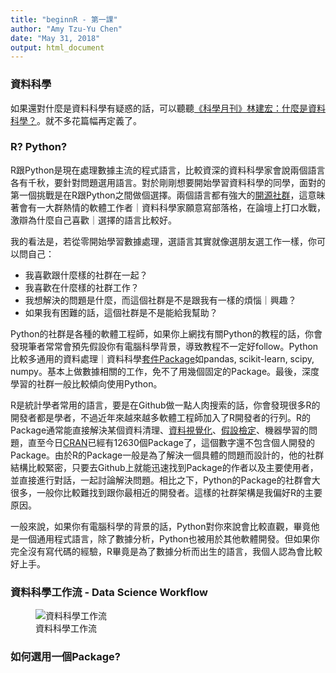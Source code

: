 ```yaml
---
title: "beginnR - 第一課"
author: "Amy Tzu-Yu Chen"
date: "May 31, 2018"
output: html_document
---
```


### 資料科學
如果還對什麼是資料科學有疑惑的話，可以聽聽[《科學月刊》林建宏：什麼是資料科學？](https://www.youtube.com/watch?v=yn6oCSnoAW4)。就不多花篇幅再定義了。

### R? Python? 
R跟Python是現在處理數據主流的程式語言，比較資深的資料科學家會說兩個語言各有千秋，要針對問題選用語言。對於剛剛想要開始學習資料科學的同學，面對的第一個挑戰是在R跟Python之間做個選擇。兩個語言都有強大的[開源社群](https://zh.wikipedia.org/wiki/开源软件)，這意昧著會有一大群熱情的軟體工作者｜資料科學家願意寫部落格，在論壇上打口水戰，激辯為什麼自己喜歡｜選擇的語言比較好。

我的看法是，若從零開始學習數據處理，選語言其實就像選朋友選工作一樣，你可以問自己：

- 我喜歡跟什麼樣的社群在一起？
- 我喜歡在什麼樣的社群工作？
- 我想解決的問題是什麼，而這個社群是不是跟我有一樣的煩惱｜興趣？
- 如果我有困難的話，這個社群是不是能給我幫助？

Python的社群是各種的軟體工程師，如果你上網找有關Python的教程的話，你會發現筆者常常會預先假設你有電腦科學背景，導致教程不一定好follow。Python比較多通用的資料處理｜資料科學[套件Package](http://breezymove.blogspot.com/2013/04/package.html)如pandas, scikit-learn, scipy, numpy。基本上做數據相關的工作，免不了用幾個固定的Package。最後，深度學習的社群一般比較傾向使用Python。

R是統計學者常用的語言，要是在Github做一點人肉搜索的話，你會發現很多R的開發者都是學者，不過近年來越來越多軟體工程師加入了R開發者的行列。R的Package通常能直接解決某個資料清理、[資料視覺化](https://zh.wikipedia.org/wiki/数据可视化)、[假設檢定](https://zh.wikipedia.org/wiki/假設檢定)、機器學習的問題，直至今日[CRAN](https://zh.wikipedia.org/wiki/R语言#CRAN)已經有12630個Package了，這個數字還不包含個人開發的Package。由於R的Package一般是為了解決一個具體的問題而設計的，他的社群結構比較緊密，只要去Github上就能迅速找到Package的作者以及主要使用者，並直接進行對話，一起討論解決問題。相比之下，Python的Package的社群會大很多，一般你比較難找到跟你最相近的開發者。這樣的社群架構是我偏好R的主要原因。

一般來說，如果你有電腦科學的背景的話，Python對你來說會比較直觀，畢竟他是一個通用程式語言，除了數據分析，Python也被用於其他軟體開發。但如果你完全沒有寫代碼的經驗，R畢竟是為了數據分析而出生的語言，我個人認為會比較好上手。

### 資料科學工作流 - Data Science Workflow
![資料科學工作流](./workflow.png)

### 如何選用一個Package?



